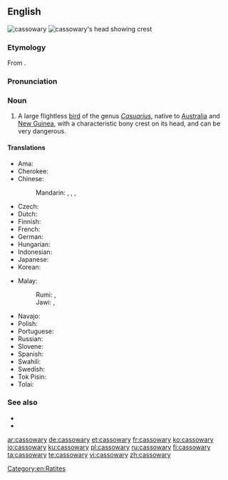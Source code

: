 ==English==
[[Image:Casuarius casuarius - double-wattled cassowary.jpg|thumb|cassowary]]
[[Image:Cassowary head frontal.jpg|thumb|cassowary's head showing crest]]

===Etymology===
From {{etyl|ms|en}} {{m|ms|kasuari}}.

===Pronunciation===
{{IPA|/ˈkæs.ə.ˌwɛr.i/|lang=en}}

===Noun===
{{en-noun|cassowaries}}

# A large flightless [[bird]] of the genus ''[[Casuarius]]'', native to [[Australia]] and [[New Guinea]], with a characteristic bony crest on its head, and can be very dangerous.

====Translations====
{{trans-top|a large flightless bird of the genus Casuarius}}
* Ama: {{t|amm|aipiyoi}}
* Cherokee: {{t|chr|ᏄᎩᏂ ᎬᎾ|tr=Nugini gvna|sc=Cher}}
* Chinese:
*: Mandarin: {{t|cmn|鶴鴕|sc=Hani}}, {{t|cmn|鹤鸵|tr=hètuó|sc=Hani}}, {{t|cmn|食火雞|sc=Hani}}, {{t+|cmn|食火鸡|tr=shíhuǒjī|sc=Hani}}
* Czech: {{t|cs|kasuár|m}}
* Dutch: {{t+|nl|kasuaris|m}}
* Finnish: {{t+|fi|kasuaari}}
* French: {{t+|fr|casoar|m}}
* German: {{t+|de|Kasuar|m}}
* Hungarian: {{t+|hu|kazuár}}
* Indonesian: {{t+|id|kasuari}}
* Japanese: {{t|ja|火食鳥|tr=[[ヒクイドリ]], hikuidori|sc=Jpan}}
* Korean: {{t|ko|화식조|sc=Kore}}
{{trans-mid}}
* Malay:
*: Rumi: {{t|ms|kasuari}}, {{t|ms|suari}}
*: Jawi: {{t|ms|کاسواري|sc=Arab}}, {{t|ms|سواري|sc=Arab}}
* Navajo: {{t|nv|tsídiitsoh bikʼos dootłʼizhí}}
* Polish: {{t+|pl|kazuar|m}}
* Portuguese: {{t|pt|casuar|m}}
* Russian: {{t+|ru|казуа́р|m}}
* Slovene: {{t+|sl|kazuar|m}}
* Spanish: {{t+|es|casuario|m}}
* Swahili: {{t|sw|kasowari}}
* Swedish: {{t+|sv|kasuar|c}}
* Tok Pisin: {{t|tpi|muruk}}
* Tolai: {{t|ksd|murup}}
{{trans-bottom}}

===See also===
* {{projectlink|wikipedia}}
* {{specieslite}}

[[Category:en:Ratites]]

[[ar:cassowary]]
[[de:cassowary]]
[[et:cassowary]]
[[fr:cassowary]]
[[ko:cassowary]]
[[io:cassowary]]
[[ku:cassowary]]
[[pl:cassowary]]
[[ru:cassowary]]
[[fi:cassowary]]
[[ta:cassowary]]
[[te:cassowary]]
[[vi:cassowary]]
[[zh:cassowary]]